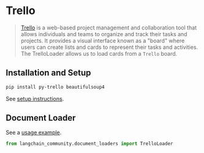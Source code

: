# Trello

> [Trello](https://www.atlassian.com/software/trello) is a web-based project management and collaboration tool that allows individuals and teams to organize and track their tasks and projects. It provides a visual interface known as a "board" where users can create lists and cards to represent their tasks and activities.
> The TrelloLoader allows us to load cards from a `Trello` board.

## Installation and Setup

```bash
pip install py-trello beautifulsoup4
```

See [setup instructions](/docs/integrations/document_loaders/trello).

## Document Loader

See a [usage example](/docs/integrations/document_loaders/trello).

```python
from langchain_community.document_loaders import TrelloLoader
```
